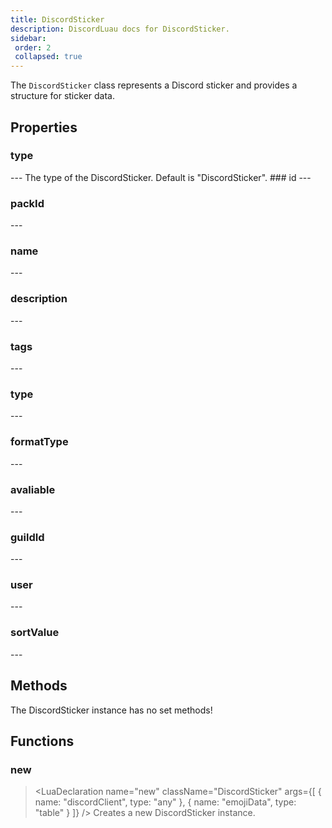 ```yaml
---
title: DiscordSticker
description: DiscordLuau docs for DiscordSticker.
sidebar:
 order: 2
 collapsed: true
---
```

[//]: # (This file was automatically compiled through the Generator luau code under this repository)
[//]: # (if you want to edit the documentation of discord-luau, please write changes)
[//]: # (to the discord-luau repository itself, we extract the comments from discord-luau and translate)
[//]: # (them into markdown files that Nextra can interpret!)

[//]: # (----- DOCUMENT IMPORTS ----- )


[//]: # (----- DOCUMENT DESCRIPTION ----- )

The `DiscordSticker` class represents a Discord sticker and provides a structure for sticker data.

[//]: # (----- DOCUMENT PROPERTIES ----- )

## Properties

### type

<LuaProperty name="DiscordSticker.type" type="string" />
---
The type of the DiscordSticker. Default is "DiscordSticker".
### id

<LuaProperty name="DiscordSticker.id" type="string" />
---
	
### packId

<LuaProperty name="DiscordSticker.packId" type="string" />
---
	
### name

<LuaProperty name="DiscordSticker.name" type="string" />
---
	
### description

<LuaProperty name="DiscordSticker.description" type="string" />
---
	
### tags

<LuaProperty name="DiscordSticker.tags" type="string" />
---
	
### type

<LuaProperty name="DiscordSticker.type" type="number" />
---
	
### formatType

<LuaProperty name="DiscordSticker.formatType" type="number" />
---
	
### avaliable

<LuaProperty name="DiscordSticker.avaliable" type="boolean?" />
---
	
### guildId

<LuaProperty name="DiscordSticker.guildId" type="string?" />
---
	
### user

<LuaProperty name="DiscordSticker.user" type="Objects.DiscordUser?" />
---
	
### sortValue

<LuaProperty name="DiscordSticker.sortValue" type="number?" />
---
	

[//]: # (----- DOCUMENT METHODS ----- )

## Methods

The DiscordSticker instance has no set methods!

[//]: # (----- DOCUMENT FUNCTIONS ----- )

## Functions

### new

> <LuaDeclaration name="new" className="DiscordSticker" args={[ { name: "discordClient", type: "any" }, { name: "emojiData", type: "table" } ]} />
Creates a new DiscordSticker instance.


